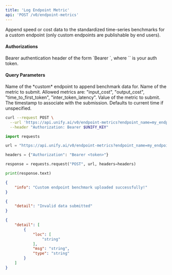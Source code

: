 ```yaml
---
title: 'Log Endpoint Metric'
api: 'POST /v0/endpoint-metrics'
---
```

Append speed or cost data to the standardized time-series benchmarks for a custom
endpoint (only custom endpoints are publishable by end users).

#### Authorizations

<ParamField header="Authorization" type="string" required="true">
  Bearer authentication header of the form `Bearer <token>`, where `<token>` is your auth token.
</ParamField>

#### Query Parameters

<ParamField query="endpoint_name" type="string" required="true">
Name of the *custom* endpoint to append benchmark data for.
</ParamField>

<ParamField query="metric_name" type="string" required="true">
Name of the metric to submit. Allowed metrics are:
        "input_cost", "output_cost", "time_to_first_token", "inter_token_latency".
</ParamField>

<ParamField query="value" type="number" required="true">
Value of the metric to submit.
</ParamField>

<ParamField query="measured_at" type="string" >
The timestamp to associate with the submission. Defaults to current time if unspecified.
</ParamField>

<RequestExample>

```bash cURL
curl --request POST \
  --url 'https://api.unify.ai/v0/endpoint-metrics?endpoint_name=my_endpoint&metric_name=tokens-per-second&value=10&measured_at=2024-08-12T04:20:32.808410' \
  --header "Authorization: Bearer $UNIFY_KEY"
```

```python Python
import requests

url = "https://api.unify.ai/v0/endpoint-metrics?endpoint_name=my_endpoint&metric_name=tokens-per-second&value=10&measured_at=2024-08-12T04:20:32.808410"

headers = {"Authorization": "Bearer <token>"}

response = requests.request("POST", url, headers=headers)

print(response.text)
```

</RequestExample>
<ResponseExample>

```json 200
{
    "info": "Custom endpoint benchmark uploaded successfully!"
}
```

```json 400
{
    "detail": "Invalid data submitted"
}
```

```json 422
{
    "detail": [
        {
            "loc": [
                "string"
            ],
            "msg": "string",
            "type": "string"
        }
    ]
}
```

</ResponseExample>
